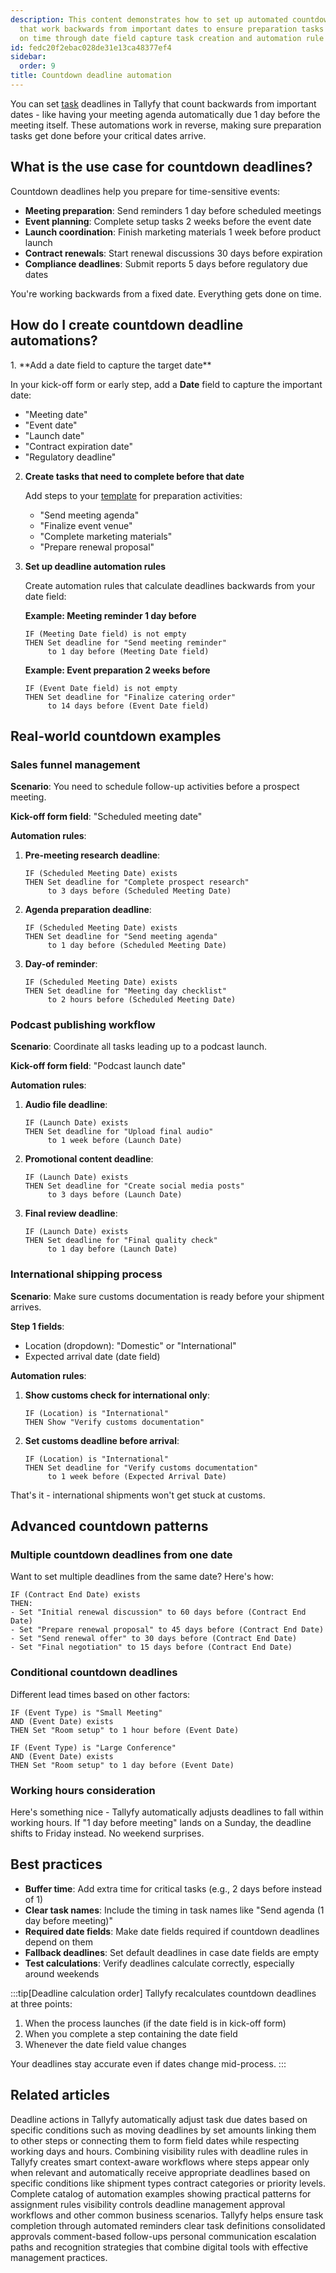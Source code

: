 ```yaml
---
description: This content demonstrates how to set up automated countdown deadlines
  that work backwards from important dates to ensure preparation tasks are completed
  on time through date field capture task creation and automation rule configuration.
id: fedc20f2ebac028de31e13ca48377ef4
sidebar:
  order: 9
title: Countdown deadline automation
---
```



You can set [task](/products/pro/tracking-and-tasks/tasks/) deadlines in Tallyfy that count backwards from important dates - like having your meeting agenda automatically due 1 day before the meeting itself. These automations work in reverse, making sure preparation tasks get done before your critical dates arrive.

## What is the use case for countdown deadlines?

Countdown deadlines help you prepare for time-sensitive events:

- **Meeting preparation**: Send reminders 1 day before scheduled meetings
- **Event planning**: Complete setup tasks 2 weeks before the event date
- **Launch coordination**: Finish marketing materials 1 week before product launch
- **Contract renewals**: Start renewal discussions 30 days before expiration
- **Compliance deadlines**: Submit reports 5 days before regulatory due dates

You're working backwards from a fixed date. Everything gets done on time.

## How do I create countdown deadline automations?

<Steps>
1. **Add a date field to capture the target date**
   
   In your kick-off form or early step, add a **Date** field to capture the important date:
   - "Meeting date"
   - "Event date"
   - "Launch date"
   - "Contract expiration date"
   - "Regulatory deadline"

2. **Create tasks that need to complete before that date**
   
   Add steps to your [template](/products/pro/documenting/templates/) for preparation activities:
   - "Send meeting agenda"
   - "Finalize event venue"
   - "Complete marketing materials"
   - "Prepare renewal proposal"

3. **Set up deadline automation rules**
   
   Create automation rules that calculate deadlines backwards from your date field:
   
   **Example: Meeting reminder 1 day before**
   ```
   IF (Meeting Date field) is not empty
   THEN Set deadline for "Send meeting reminder" 
        to 1 day before (Meeting Date field)
   ```
   
   **Example: Event preparation 2 weeks before**
   ```
   IF (Event Date field) is not empty
   THEN Set deadline for "Finalize catering order" 
        to 14 days before (Event Date field)
   ```
</Steps>

## Real-world countdown examples

### Sales funnel management

**Scenario**: You need to schedule follow-up activities before a prospect meeting.

**Kick-off form field**: "Scheduled meeting date"

**Automation rules**:

1. **Pre-meeting research deadline**:
   ```
   IF (Scheduled Meeting Date) exists
   THEN Set deadline for "Complete prospect research" 
        to 3 days before (Scheduled Meeting Date)
   ```

2. **Agenda preparation deadline**:
   ```
   IF (Scheduled Meeting Date) exists
   THEN Set deadline for "Send meeting agenda" 
        to 1 day before (Scheduled Meeting Date)
   ```

3. **Day-of reminder**:
   ```
   IF (Scheduled Meeting Date) exists
   THEN Set deadline for "Meeting day checklist" 
        to 2 hours before (Scheduled Meeting Date)
   ```

### Podcast publishing workflow

**Scenario**: Coordinate all tasks leading up to a podcast launch.

**Kick-off form field**: "Podcast launch date"

**Automation rules**:

1. **Audio file deadline**:
   ```
   IF (Launch Date) exists
   THEN Set deadline for "Upload final audio" 
        to 1 week before (Launch Date)
   ```

2. **Promotional content deadline**:
   ```
   IF (Launch Date) exists
   THEN Set deadline for "Create social media posts" 
        to 3 days before (Launch Date)
   ```

3. **Final review deadline**:
   ```
   IF (Launch Date) exists
   THEN Set deadline for "Final quality check" 
        to 1 day before (Launch Date)
   ```

### International shipping process

**Scenario**: Make sure customs documentation is ready before your shipment arrives.

**Step 1 fields**: 
- Location (dropdown): "Domestic" or "International"
- Expected arrival date (date field)

**Automation rules**:

1. **Show customs check for international only**:
   ```
   IF (Location) is "International"
   THEN Show "Verify customs documentation"
   ```

2. **Set customs deadline before arrival**:
   ```
   IF (Location) is "International"
   THEN Set deadline for "Verify customs documentation"
        to 1 week before (Expected Arrival Date)
   ```

That's it - international shipments won't get stuck at customs.

## Advanced countdown patterns

### Multiple countdown deadlines from one date

Want to set multiple deadlines from the same date? Here's how:

```
IF (Contract End Date) exists
THEN:
- Set "Initial renewal discussion" to 60 days before (Contract End Date)
- Set "Prepare renewal proposal" to 45 days before (Contract End Date)
- Set "Send renewal offer" to 30 days before (Contract End Date)
- Set "Final negotiation" to 15 days before (Contract End Date)
```

### Conditional countdown deadlines

Different lead times based on other factors:

```
IF (Event Type) is "Small Meeting" 
AND (Event Date) exists
THEN Set "Room setup" to 1 hour before (Event Date)

IF (Event Type) is "Large Conference"
AND (Event Date) exists  
THEN Set "Room setup" to 1 day before (Event Date)
```

### Working hours consideration

Here's something nice - Tallyfy automatically adjusts deadlines to fall within working hours. If "1 day before meeting" lands on a Sunday, the deadline shifts to Friday instead. No weekend surprises.

## Best practices

- **Buffer time**: Add extra time for critical tasks (e.g., 2 days before instead of 1)
- **Clear task names**: Include the timing in task names like "Send agenda (1 day before meeting)"
- **Required date fields**: Make date fields required if countdown deadlines depend on them
- **Fallback deadlines**: Set default deadlines in case date fields are empty
- **Test calculations**: Verify deadlines calculate correctly, especially around weekends

:::tip[Deadline calculation order]
Tallyfy recalculates countdown deadlines at three points:
1. When the process launches (if the date field is in kick-off form)
2. When you complete a step containing the date field
3. Whenever the date field value changes

Your deadlines stay accurate even if dates change mid-process.
:::


## Related articles
<CardGrid>
<LinkTitleCard header="<b>Actions > Automate deadline shifts on tasks</b>" href="/products/pro/documenting/templates/automations/actions/deadline-actions/" > Deadline actions in Tallyfy automatically adjust task due dates based on specific conditions such as moving deadlines by set amounts linking them to other steps or connecting them to form field dates while respecting working days and hours. </LinkTitleCard>
<LinkTitleCard header="<b>Examples > Combined visibility and deadline rules</b>" href="/products/pro/documenting/templates/automations/examples/combined-visibility-deadline-rules/" > Combining visibility rules with deadline rules in Tallyfy creates smart context-aware workflows where steps appear only when relevant and automatically receive appropriate deadlines based on specific conditions like shipment types contract categories or priority levels. </LinkTitleCard>
<LinkTitleCard header="<b>Automations > Examples</b>" href="/products/pro/documenting/templates/automations/examples/" > Complete catalog of automation examples showing practical patterns for assignment rules visibility controls deadline management approval workflows and other common business scenarios. </LinkTitleCard>
<LinkTitleCard header="<b>How To > Ensure task and approval completion</b>" href="/products/pro/tutorials/how-to/ensure-task-completion/" > Tallyfy helps ensure task completion through automated reminders clear task definitions consolidated approvals comment-based follow-ups personal communication escalation paths and recognition strategies that combine digital tools with effective management practices. </LinkTitleCard>
</CardGrid>